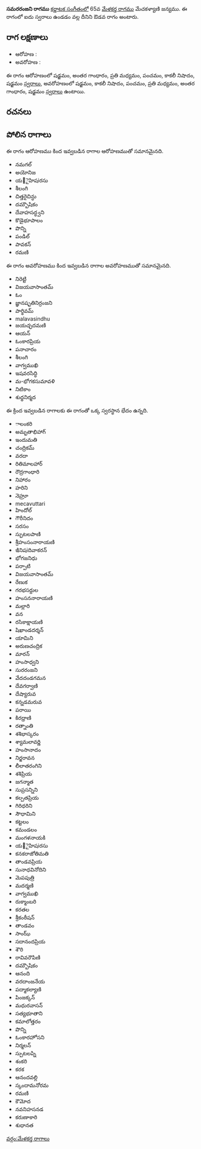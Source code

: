 {{Infobox ragam
	| name          	= సమరరంజని
	| synonym	    	= 
	| mela          	= 
	| chakra        	= 
	| janaka        	= 
	| type          	= ఔడవ
	| arohanam      	= {{svaraC|S|G3|M2|P|N3|S'}} 
	| avarohanam    	= {{svaraC|S'|N3|P|M2|G3|S}}
	| jeeva         	=
	| chhaya        	=
	| nyasa         	=
	| vishesha      	= 
	| equivalent  		= 
}}
{{కర్ణాటక సంగీత రాగాలు}}
'''సమరరంజని రాగము''' [[కర్ణాటక సంగీతం]]లో 65వ [[మేళకర్త రాగము]] మేచకళ్యాణి జన్యము.  ఈ రాగంలో ఐదు స్వరాలు ఉండడం వల్ల దీనిని ఔడవ రాగం అంటారు.


==రాగ లక్షణాలు==


* ఆరోహణ : {{svaraC|S|G3|M2|P|N3|S'}} 
* అవరోహణ : {{svaraC|S'|N3|P|M2|G3|S}}

ఈ రాగం ఆరోహణంలో షడ్జమం, అంతర గాంధారం, ప్రతి మధ్యమం, పంచమం, కాకలీ నిషాదం, షడ్జమం [[స్వరాలు]], అవరోహణంలో షడ్జమం, కాకలీ నిషాదం, పంచమం, ప్రతి మధ్యమం, అంతర గాంధారం, షడ్జమం [[స్వరాలు]] ఉంటాయి.

==రచనలు==



==పోలిన రాగాలు==
ఈ రాగం ఆరోహణము కింద ఇవ్వబడిన రాగాల ఆరోహణముతో సమానమైనది.
* నమగల్
* అయోనిజ
* య౅ైహిషiరసు
* శీలంగి
* చిత్తరైచిన్ధు
* దమ్బౌషికం
* దేవాహసద్ధ్వని
* కొడైభూపాలం
* పొన్ని
* పండిల్
* పావకన్
* రమణి

ఈ రాగం అవరోహణము కింద ఇవ్వబడిన రాగాల అవరోహణముతో సమానమైనది.
* నిరెట్టి
* విజయవాసాంతమ్
* ఓం
* జ్ఞానషృతినిర్రంజని
* పార్థివమ్
* malavasindhu
* జయచ్ఛదమణి
* ఆయన్
* ఓంకారప్రియ
* పనాచారం
* శీలంగి
* వాగ్వముఖి
* ఇషవరసిద్ధి
* మ-భోగకసుమావళి
* నిటికాం
* శుధ్ధనిర్మద

ఈ క్రింద ఇవ్వబడిన రాగాలకు ఈ రాగంతో ఒక్క స్వరస్థాన భేదం ఉన్నది.
* ాలంకరి
* అమృతాభిహాగ్
* ఇందుమతి
* చంద్రికమ్
* వరదా
* రితిమాలహార్
* రౌద్రగాంధారి
* నిహారం
* హరిని
* నెహ్రూ
* mecavuttari
* హిందోల్
* గౌరీనిదం
* సరసం
* స్ఫుటలపాణి
* శ్రీహంసంనారాయణి
* ఇినిషiదివాకరన్
* భోగజనిధు
* పర్పాటి
* విజయవాసాంతమ్
* రేణుక
* గరభసర్దుల
* హంసననారాయణి
* మల్లారి
* వన
* రసికాక్షాయణి
* షిఖాండదర్శన్
* యామిని
* అరుణచంద్రిక
* మారన్
* హంసాధ్వని
* సురరంజని
* వేదదండగమన
* దేవగర్వాణి
* దేష్యారువ
* కన్నడమరువ
* పరాయి
* కిరధ్రాణి
* రత్నాంతి
* శశిభాస్కరం
* శ్యామలావర్ణి
* హంసానాదం
* నిర్జరావన
* లీలాతరంగిని
* శశిప్రియ
* జగన్మాత
* సుప్రసన్నిని
* కల్పతప్రియ
* గిరిధరిని
* సౌధామిని
* కట్టలం
* కమండలం
* మంగళనాయకి
* య౅ైహిషiరసు
* కనకరాజోతిమతి
* తాండవప్రియ
* సునాధవినోదిని
* మెపపుత్రి
* మదర్మణి
* వాగ్వముఖి
* రుక్మాంబరి
* కరతల
* శ్రీకంఠీషన్
* తాండవం
* సాంఝ్
* సదానందప్రియ
* శౌరి
* రావివరౌపిణి
* దమ్బౌషికం
* ఆనంది
* వరదాంజనేయ
* పద్మాకల్యాణి
* పింజక్కన్
* మధురవాసన్
* సత్యభూతాని
* కమాలోత్తరం
* పొన్ని
* ఓంకారహోసని
* నిర్మలన్
* స్పుటలప్ని
* శంకరి
* కరక
* ఆనందవల్లి
* స్కందామనోరమ
* రమణి
* కౌమోద
* నవనిహసనడ
* కరుణాకారి
* శుధానత



[[వర్గం:మేళకర్త రాగాలు]]